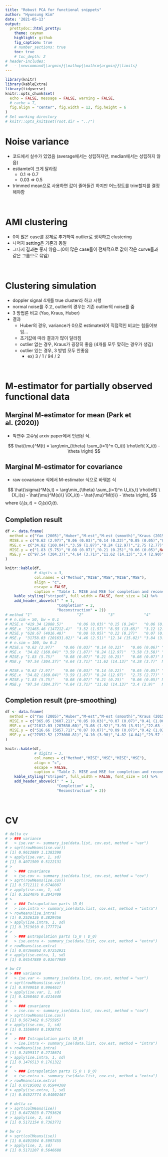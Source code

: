 ```yaml
---
title: "Robust PCA for functional snippets"
author: "Hyunsung Kim"
date: '2021-05-13'
output: 
  prettydoc::html_pretty:
    theme: cayman
    highlight: github
    fig_caption: true
    # number_sections: true
    toc: true
    # toc_depth: 2
# header-includes:
#   - \newcommand{\argmin}{\mathop{\mathrm{argmin}}\limits}
---
```


<style>
  p.caption {   <!-- figure caption -->
    font-size: 0.9em;
    font-style: italic;
    color: grey;
    <!-- margin-right: 10%; -->
    <!-- margin-left: 10%;   -->
    text-align: justify;
  }
  caption {    <!-- table caption -->
    font-size: 0.9em;
    font-style: italic;
    color: grey;
    <!-- margin-right: 10%; -->
    <!-- margin-left: 10%;   -->
    text-align: justify;
  }
</style>


```r
library(knitr)
library(kableExtra)
library(tidyverse)
knitr::opts_chunk$set(
  echo = FALSE, message = FALSE, warning = FALSE, 
  # cache = T,
  fig.align = "center", fig.width = 12, fig.height = 6
)
# Set working directory
# knitr::opts_knit$set(root.dir = "../")
```


# Noise variance
- 코드에서 실수가 있었음 (average에서는 성립하지만, median에서는 성립하지 않음)
- estiamte이 크게 달라짐
  - 0.1 => 0.7
  - 0.03 => 0.5
- trimmed mean으로 사용하면 값이 줄어들긴 하지만 어느정도를 trim할지를 결정해야함


<br>

# AMI clustering
- 0이 많은 case를 강제로 추가하여 outlier로 생각하고 clustering
- 나머지 setting은 기존과 동일
- 그다지 결과는 좋지 않음...(0이 많은 case들이 전체적으로 값이 작은 curve들과 같은 그룹으로 묶임)


<br>


# Clustering simulation
- doppler signal 4개를 true cluster라 하고 시행
- normal noise를 주고, outlier의 경우는 기존 outlier의 noise를 줌
- 3 방법론 비교 (Yao, Kraus, Huber)
- 결과
  - Huber의 경우, variance가 0으로 estimate되어 직접적인 비교는 힘들어보임...
  - 초기값에 따라 결과가 많이 달라짐
  - outlier 없는 경우, Kraus가 굉장히 좋음 (4개를 모두 맞히는 경우가 생김)
  - outlier 있는 경우, 3 방법 모두 안좋음
    - ex) 3 / 1 / 94 / 2 
    
<br> 


# M-estimator for partially observed functional data

## Marginal M-estimator for mean (Park et al. (2020))
- 박연주 교수님 arxiv paper에서 언급된 식.

$$
\hat{\mu}^M(t) = \arg\min_{\theta} \sum_{i=1}^n O_i(t) \rho\left( X_i(t) - \theta \right)
$$

## Marginal M-estimator for covariance
- raw covariance 식에서 M-estimator 식으로 바꿔본 식

$$
\hat{\sigma}^M(s,t) = \arg\min_{\theta} \sum_{i=1}^n U_i(s,t) \rho\left( \{X_i(s) - \hat{\mu}^M(s)\} \{X_i(t) - \hat{\mu}^M(t)\} - \theta \right),
$$
where $U_i(s,t) = O_i(s)O_i(t)$.

## Completion result
```r
df <- data.frame(
  method = c("Yao (2005)","Huber","M-est","M-est (smooth)","Kraus (2015)","Kraus-M","Kraus-M (smooth)"),
  MISE.x = c("0.62 (2.97)","0.06 (0.03)","0.14 (0.22)","0.05 (0.05)","0.36 (0.09)","0.15 (0.06)","0.05 (0.03)"),
  MSE.x = c("34.82 (160.04)","3.59 (1.87)","8.24 (12.97)","2.75 (2.77)","21.09 (4.72)","9.16 (3.25)","3.14 (1.60)"),
  MISE.y = c("1.83 (5.75)","0.08 (0.07)","0.21 (0.25)","0.06 (0.05)",NA,NA,NA),
  MSE.y = c("97.54 (304.37)","4.64 (3.71)","11.62 (14.13)","3.4 (2.90)",NA,NA,NA)
)

knitr::kable(df,
             # digits = 3,
             col.names = c("Method","MISE","MSE","MISE","MSE"),
             align = "c",
             escape = FALSE,
             caption = "Table 1. MISE and MSE for completion and reconstruction.") %>%
    kable_styling("striped", full_width = FALSE, font_size = 14) %>%
    add_header_above(c(" " = 1,
                       "Completion" = 2,
                       "Reconstruction" = 2))
# method "1"                    "2"           "3"             "4"           "5"            "6"           "7"
# # n.sim = 50, bw = 0.1
# MISE.x "419.34 (2888.5)"      "0.06 (0.03)" "0.15 (0.24)"   "0.06 (0.05)" "0.37 (0.08)"  "0.15 (0.05)" "0.05 (0.02)"
# MSE.x  "21465.46 (147212.4)"  "3.52 (1.57)" "8.55 (13.65)"  "3.12 (2.92)" "21.24 (4.38)" "9.16 (2.63)" "3.22 (1.35)"
# MISE.y "628.67 (4016.48)"     "0.08 (0.05)" "0.22 (0.27)"   "0.07 (0.06)" NA             NA            NA           
# MSE.y  "31758.03 (201631.02)" "4.46 (2.51)" "12.14 (15.02)" "3.84 (3.01)" NA             NA            NA
# # n.sim = 100, bw 0.2
# MISE.x "0.62 (2.97)"    "0.06 (0.03)" "0.14 (0.22)"   "0.06 (0.06)" "0.36 (0.09)"  "0.15 (0.06)" "0.05 (0.03)"
# MSE.x  "34.82 (160.04)" "3.59 (1.87)" "8.24 (12.97)"  "3.58 (3.58)" "21.09 (4.72)" "9.16 (3.25)" "3.16 (1.51)"
# MISE.y "1.83 (5.75)"    "0.08 (0.07)" "0.21 (0.25)"   "0.08 (0.07)" NA             NA            NA           
# MSE.y  "97.54 (304.37)" "4.64 (3.71)" "11.62 (14.13)" "4.28 (3.7)"  NA             NA            NA      

# MISE.x "0.62 (2.97)"    "0.06 (0.03)" "0.14 (0.22)"   "0.05 (0.05)" "0.36 (0.09)"  "0.15 (0.06)" "0.05 (0.03)"
# MSE.x  "34.82 (160.04)" "3.59 (1.87)" "8.24 (12.97)"  "2.75 (2.77)" "21.09 (4.72)" "9.16 (3.25)" "3.14 (1.6)" 
# MISE.y "1.83 (5.75)"    "0.08 (0.07)" "0.21 (0.25)"   "0.06 (0.05)" NA             NA            NA           
# MSE.y  "97.54 (304.37)" "4.64 (3.71)" "11.62 (14.13)" "3.4 (2.9)"   NA             NA            NA        
```

## Completion result (pre-smoothing)
```r
df <- data.frame(
  method = c("Yao (2005)","Huber","M-est","M-est (smooth)","Kraus (2015)","Kraus-M","Kraus-M (smooth)"),
  MISE.x = c("365.05 (3607.21)","0.05 (0.03)","0.07 (0.07)","0.41 (1.00)","0.15 (0.09)","0.06 (0.03)","0.12 (0.05)"),
  MSE.x = c("21012.03 (207630.60)","3.08 (1.92)","3.93 (3.91)","22.63 (56.77)","8.59 (5.14)","3.67 (1.72)","7.12 (2.75)"),
  MISE.y = c("516.66 (5057.71)","0.07 (0.07)","0.09 (0.07)","0.42 (1.02)",NA,NA,NA),
  MSE.y = c("27852.52 (273000.81)","4.10 (3.90)","4.82 (4.04)","23.57 (57.75)",NA,NA,NA)
)

knitr::kable(df,
             # digits = 3,
             col.names = c("Method","MISE","MSE","MISE","MSE"),
             align = "c",
             escape = FALSE,
             caption = "Table 2. MISE and MSE for completion and reconstruction.") %>%
    kable_styling("striped", full_width = FALSE, font_size = 14) %>%
    add_header_above(c(" " = 1,
                       "Completion" = 2,
                       "Reconstruction" = 2))
```



<br>

# CV
```r
# delta cv
# > ### variance
#   > ise.var <- summary_ise(data.list, cov.est, method = "var")
# > sqrt(rowMeans(ise.var))
# [1] 0.9612889 1.1383390
# > apply(ise.var, 1, sd)
# [1] 0.4071509 0.5122131
# > 
#   > ### covariance
#   > ise.cov <- summary_ise(data.list, cov.est, method = "cov")
# > sqrt(rowMeans(ise.cov))
# [1] 0.5712111 0.6748887
# > apply(ise.cov, 1, sd)
# [1] 0.1624076 0.2043409
# > 
#   > ### Intrapolation parts (D_0)
#   > ise.intra <- summary_ise(data.list, cov.est, method = "intra")
# > rowMeans(ise.intra)
# [1] 0.2526136 0.3829456
# > apply(ise.intra, 1, sd)
# [1] 0.1519010 0.1777714
# > 
#   > ### Extrapolation parts (S_0 \ D_0)
#   > ise.extra <- summary_ise(data.list, cov.est, method = "extra")
# > rowMeans(ise.extra)
# [1] 0.07366862 0.07252921
# > apply(ise.extra, 1, sd)
# [1] 0.04547889 0.03677989

# bw CV
# > ### variance
#   > ise.var <- summary_ise(data.list, cov.est, method = "var")
# > sqrt(rowMeans(ise.var))
# [1] 0.9749018 0.9964617
# > apply(ise.var, 1, sd)
# [1] 0.4268462 0.4214440
# > 
#   > ### covariance
#   > ise.cov <- summary_ise(data.list, cov.est, method = "cov")
# > sqrt(rowMeans(ise.cov))
# [1] 0.5673462 0.5755957
# > apply(ise.cov, 1, sd)
# [1] 0.1556944 0.1928741
# > 
#   > ### Intrapolation parts (D_0)
#   > ise.intra <- summary_ise(data.list, cov.est, method = "intra")
# > rowMeans(ise.intra)
# [1] 0.2499317 0.2718674
# > apply(ise.intra, 1, sd)
# [1] 0.1476513 0.1761322
# > 
#   > ### Extrapolation parts (S_0 \ D_0)
#   > ise.extra <- summary_ise(data.list, cov.est, method = "extra")
# > rowMeans(ise.extra)
# [1] 0.07195002 0.05944308
# > apply(ise.extra, 1, sd)
# [1] 0.04527774 0.04002467

# # delta cv
# > sqrt(colMeans(ise))
# [1] 0.6472023 0.7793626
# > apply(ise, 2, sd)
# [1] 0.5172154 0.7363772

# bw cv
# > sqrt(colMeans(ise))
# [1] 0.6491594 0.5997455
# > apply(ise, 2, sd)
# [1] 0.5171207 0.5646688
```


  

